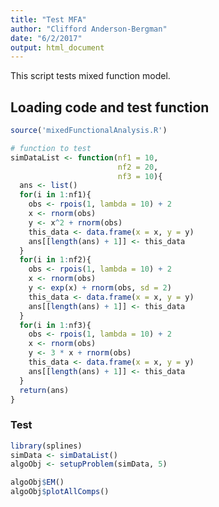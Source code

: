 ```yaml
---
title: "Test MFA"
author: "Clifford Anderson-Bergman"
date: "6/2/2017"
output: html_document
---
```


This script tests mixed function model. 

## Loading code and test function

```r
source('mixedFunctionalAnalysis.R')

# function to test
simDataList <- function(nf1 = 10, 
                        nf2 = 20, 
                        nf3 = 10){
  ans <- list()
  for(i in 1:nf1){
    obs <- rpois(1, lambda = 10) + 2
    x <- rnorm(obs)
    y <- x^2 + rnorm(obs)
    this_data <- data.frame(x = x, y = y)
    ans[[length(ans) + 1]] <- this_data
  }
  for(i in 1:nf2){
    obs <- rpois(1, lambda = 10) + 2
    x <- rnorm(obs)
    y <- exp(x) + rnorm(obs, sd = 2)
    this_data <- data.frame(x = x, y = y)
    ans[[length(ans) + 1]] <- this_data
  }
  for(i in 1:nf3){
    obs <- rpois(1, lambda = 10) + 2
    x <- rnorm(obs)
    y <- 3 * x + rnorm(obs)
    this_data <- data.frame(x = x, y = y)
    ans[[length(ans) + 1]] <- this_data
  }
  return(ans)
}
```


### Test

```r
library(splines)
simData <- simDataList()
algoObj <- setupProblem(simData, 5)

algoObj$EM()
algoObj$plotAllComps()
```